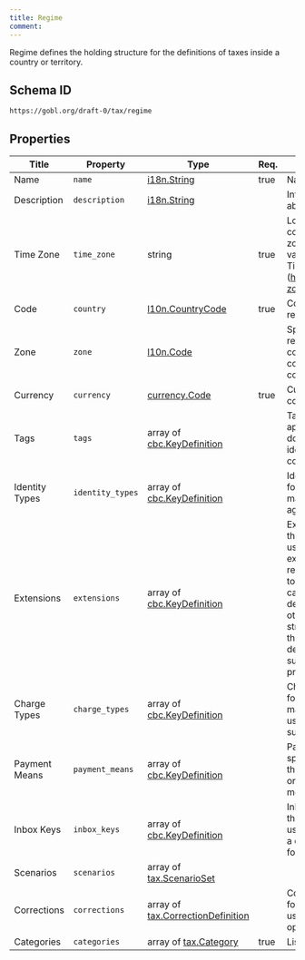 ```yaml
---
title: Regime
comment: 
---
```


Regime defines the holding structure for the definitions of taxes inside a country or territory.

## Schema ID

`https://gobl.org/draft-0/tax/regime`

## Properties

| Title          | Property         | Type                                                                    | Req. | Description                                                                                                                                                                                                                                                                           |
|----------------|------------------|-------------------------------------------------------------------------|------|---------------------------------------------------------------------------------------------------------------------------------------------------------------------------------------------------------------------------------------------------------------------------------------|
| Name           | `name`           | [i18n.String](/draft-0/i18n/string)                                     | true | Name of the country                                                                                                                                                                                                                                                                   |
| Description    | `description`    | [i18n.String](/draft-0/i18n/string)                                     |      | Introductory details about the regime.                                                                                                                                                                                                                                                |
| Time Zone      | `time_zone`      | string                                                                  | true | Location name for the country's central time zone. Accepted values from IANA Time Zone Database (https://iana.org/time-zones).                                                                                                                                                        |
| Code           | `country`        | [l10n.CountryCode](/draft-0/l10n/country_code)                          | true | Country code for the region                                                                                                                                                                                                                                                           |
| Zone           | `zone`           | [l10n.Code](/draft-0/l10n/code)                                         |      | Specific Locality, region, city, province, county, or similar code inside the country, if needed.                                                                                                                                                                                     |
| Currency       | `currency`       | [currency.Code](/draft-0/currency/code)                                 | true | Currency used by the country.                                                                                                                                                                                                                                                         |
| Tags           | `tags`           | array of [cbc.KeyDefinition](/draft-0/cbc/key_definition)               |      | Tags that can be applied at the document level to identify additional considerations.                                                                                                                                                                                                 |
| Identity Types | `identity_types` | array of [cbc.KeyDefinition](/draft-0/cbc/key_definition)               |      | Identity types specific for the regime and may be validated against.                                                                                                                                                                                                                  |
| Extensions     | `extensions`     | array of [cbc.KeyDefinition](/draft-0/cbc/key_definition)               |      | Extensions defines the keys that can be used for extended or extra data inside the regime that is specific to the regime and cannot be easily determined from other GOBL structures. Typically these are used to define local codes for suppliers, customers, products, or tax rates. |
| Charge Types   | `charge_types`   | array of [cbc.KeyDefinition](/draft-0/cbc/key_definition)               |      | Charge types specific for the regime and may be validated or used in the UI as suggestions                                                                                                                                                                                            |
| Payment Means  | `payment_means`  | array of [cbc.KeyDefinition](/draft-0/cbc/key_definition)               |      | PaymentMeansKeys specific for the regime that extend the original base payment means keys.                                                                                                                                                                                            |
| Inbox Keys     | `inbox_keys`     | array of [cbc.KeyDefinition](/draft-0/cbc/key_definition)               |      | InboxKeys specific to the regime that can be used to identify where a document should be forwarded to.                                                                                                                                                                                |
| Scenarios      | `scenarios`      | array of [tax.ScenarioSet](/draft-0/tax/scenario_set)                   |      |                                                                                                                                                                                                                                                                                       |
| Corrections    | `corrections`    | array of [tax.CorrectionDefinition](/draft-0/tax/correction_definition) |      | Configuration details for corrections to be used with correction options.                                                                                                                                                                                                             |
| Categories     | `categories`     | array of [tax.Category](/draft-0/tax/category)                          | true | List of tax categories.                                                                                                                                                                                                                                                               |

